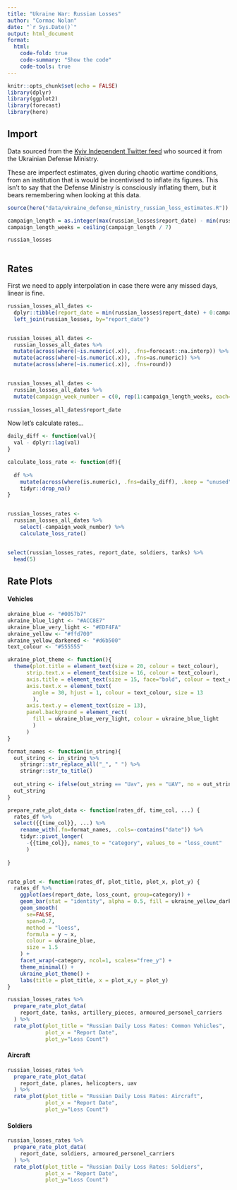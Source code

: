 ```yaml
---
title: "Ukraine War: Russian Losses"
author: "Cormac Nolan"
date: "`r Sys.Date()`"
output: html_document
format:
  html:
    code-fold: true
    code-summary: "Show the code"
    code-tools: true
---
```


```r
knitr::opts_chunk$set(echo = FALSE)
library(dplyr)
library(ggplot2)
library(forecast)
library(here)
```

## Import

Data sourced from the [Kyiv Independent Twitter feed](https://twitter.com/KyivIndependent/media) who sourced it from the Ukrainian Defense Ministry.

These are imperfect estimates, given during chaotic wartime conditions, from an institution that is would be incentivised to inflate its figures. This isn't to say that the Defense Ministry is consciously inflating them, but it bears remembering when looking at this data.

```r
source(here("data/ukraine_defense_ministry_russian_loss_estimates.R"))

campaign_length = as.integer(max(russian_losses$report_date) - min(russian_losses$report_date))
campaign_length_weeks = ceiling(campaign_length / 7)

russian_losses
 
```

## Rates

First we need to apply interpolation in case there were any missed days, linear is fine.

```r

russian_losses_all_dates <-
  dplyr::tibble(report_date = min(russian_losses$report_date) + 0:campaign_length) %>%
  left_join(russian_losses, by="report_date")


russian_losses_all_dates <- 
  russian_losses_all_dates %>% 
  mutate(across(where(~is.numeric(.x)), .fns=forecast::na.interp)) %>%
  mutate(across(where(~is.numeric(.x)), .fns=as.numeric)) %>% 
  mutate(across(where(~is.numeric(.x)), .fns=round))


russian_losses_all_dates <- 
  russian_losses_all_dates %>% 
  mutate(campaign_week_number = c(0, rep(1:campaign_length_weeks, each=7)[1:(campaign_length)]))
  
russian_losses_all_dates$report_date
```

Now let's calculate rates...

```r
daily_diff <- function(val){
  val - dplyr::lag(val) 
}

calculate_loss_rate <- function(df){
  
  df %>% 
    mutate(across(where(is.numeric), .fns=daily_diff), .keep = "unused") %>% 
    tidyr::drop_na()
}


russian_losses_rates <- 
  russian_losses_all_dates %>% 
    select(-campaign_week_number) %>% 
    calculate_loss_rate()


select(russian_losses_rates, report_date, soldiers, tanks) %>% 
  head(5)
```

## Rate Plots

#### Vehicles

```r

ukraine_blue <- "#0057b7"
ukraine_blue_light <- "#ACC8E7"
ukraine_blue_very_light <- "#EDF4FA"
ukraine_yellow <- "#ffd700"
ukraine_yellow_darkened <- "#d6b500"
text_colour <- "#555555"

ukraine_plot_theme <- function(){
  theme(plot.title = element_text(size = 20, colour = text_colour),
      strip.text.x = element_text(size = 16, colour = text_colour),
      axis.title = element_text(size = 15, face="bold", colour = text_colour),
      axis.text.x = element_text(
        angle = 30, hjust = 1, colour = text_colour, size = 13
        ),
      axis.text.y = element_text(size = 13),
      panel.background = element_rect(
        fill = ukraine_blue_very_light, colour = ukraine_blue_light
        )
      )
}

format_names <- function(in_string){
  out_string <- in_string %>% 
    stringr::str_replace_all("_", " ") %>% 
    stringr::str_to_title()
  
  out_string <- ifelse(out_string == "Uav", yes = "UAV", no = out_string)
  out_string
}

prepare_rate_plot_data <- function(rates_df, time_col, ...) {
  rates_df %>% 
  select({{time_col}}, ...) %>% 
    rename_with(.fn=format_names, .cols=-contains("date")) %>% 
    tidyr::pivot_longer(
      -{{time_col}}, names_to = "category", values_to = "loss_count"
      )
  
}


rate_plot <- function(rates_df, plot_title, plot_x, plot_y) {
  rates_df %>% 
    ggplot(aes(report_date, loss_count, group=category)) +
    geom_bar(stat = "identity", alpha = 0.5, fill = ukraine_yellow_darkened) +
    geom_smooth(
      se=FALSE, 
      span=0.7,
      method = "loess", 
      formula = y ~ x, 
      colour = ukraine_blue, 
      size = 1.5
    ) +
    facet_wrap(~category, ncol=1, scales="free_y") +
    theme_minimal() +
    ukraine_plot_theme() +
    labs(title = plot_title, x = plot_x,y = plot_y)
}

```

```r
russian_losses_rates %>% 
  prepare_rate_plot_data(
    report_date, tanks, artillery_pieces, armoured_personel_carriers
  ) %>% 
  rate_plot(plot_title = "Russian Daily Loss Rates: Common Vehicles", 
            plot_x = "Report Date", 
            plot_y="Loss Count")
```

#### Aircraft

```r
russian_losses_rates %>% 
  prepare_rate_plot_data(
    report_date, planes, helicopters, uav
  ) %>%
  rate_plot(plot_title = "Russian Daily Loss Rates: Aircraft",
            plot_x = "Report Date",
            plot_y="Loss Count")

```

#### Soldiers

```r
russian_losses_rates %>% 
  prepare_rate_plot_data(
    report_date, soldiers, armoured_personel_carriers
  ) %>%
  rate_plot(plot_title = "Russian Daily Loss Rates: Soldiers",
            plot_x = "Report Date",
            plot_y="Loss Count")
```
